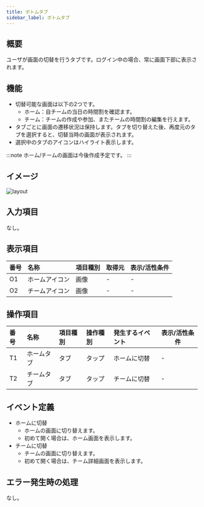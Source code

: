 ```yaml
---
title: ボトムタブ
sidebar_label: ボトムタブ
---
```

## 概要

ユーザが画面の切替を行うタブです。ログイン中の場合、常に画面下部に表示されます。

## 機能

- 切替可能な画面は以下の2つです。
  - ホーム：自チームの当日の時間割を確認ます。
  - チーム：チームの作成や参加、またチームの時間割の編集を行えます。
- タブごとに画面の遷移状況は保持します。タブを切り替えた後、再度元のタブを選択すると、切替当時の画面が表示されます。
- 選択中のタブのアイコンはハイライト表示します。

:::note
ホーム/チームの画面は今後作成予定です。
:::

## イメージ

![layout](./layout.drawio.png)

## 入力項目

なし。

## 表示項目

| 番号 | 名称          | 項目種別    | 取得元               | 表示/活性条件                                 |
|:----|:--------------|:-----------|:--------------------|:--------------------------------------------|
| O1  | ホームアイコン   | 画像       | -                   | -                                           |
| O2  | チームアイコン   | 画像       | -                   | -                                           |

## 操作項目

| 番号 | 名称        | 項目種別    | 操作種別   | 発生するイベント   | 表示/活性条件                               |
|:----|:------------|:-----------|:----------|:----------------|-------------------------------------------|
| T1  | ホームタブ    | タブ       | タップ     | ホームに切替 | -                                          |
| T2  | チームタブ    | タブ       | タップ    | チームに切替 | -                                          |

## イベント定義

- ホームに切替
  - ホームの画面に切り替えます。
  - 初めて開く場合は、ホーム画面を表示します。
- チームに切替
  - チームの画面に切り替えます。
  - 初めて開く場合は、チーム詳細画面を表示します。

## エラー発生時の処理

なし。
